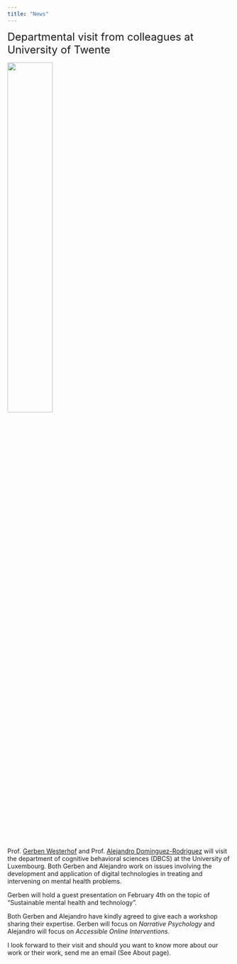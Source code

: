 ```yaml
---
title: "News"
---
```


<!-- Google tag (gtag.js) -->
<script async src="https://www.googletagmanager.com/gtag/js?id=G-VLRYTQT397"></script>
<script>
  window.dataLayer = window.dataLayer || [];
  function gtag(){dataLayer.push(arguments);}
  gtag('js', new Date());

  gtag('config', 'G-VLRYTQT397');
</script>

[Departmental visit from colleagues at University of Twente]{style="font-size: 1.7em"}

![](img/ppt_gerben.png){.lightbox width=45% fig-align="center"}

Prof. [Gerben Westerhof](https://people.utwente.nl/g.j.westerhof) and Prof. [Alejandro Dominguez-Rodriguez](https://people.utwente.nl/a.dominguezrodriguez) will visit the department of cognitive behavioral sciences (DBCS) at the University of Luxembourg. Both Gerben and Alejandro work on issues involving the development and application of digital technologies in treating and intervening on mental health problems. 

Gerben will hold a guest presentation on February 4th on the topic of "Sustainable mental health and technology". 

Both Gerben and Alejandro have kindly agreed to give each a workshop sharing their expertise. Gerben will focus on _Narrative Psychology_ and Alejandro will focus on _Accessible Online Interventions_. 

I look forward to their visit and should you want to know more about our work or their work, send me an email (See About page).

